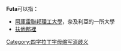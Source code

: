 '''Futa'''可以指：
* [[阿庫雷聯邦理工大學|阿庫雷聯邦理工大學]]，奈及利亞的一所大學
* [[扶他那裡|扶他那裡]]
{{disambig}}

[[Category:四字拉丁字母缩写消歧义|Category:四字拉丁字母缩写消歧义]]